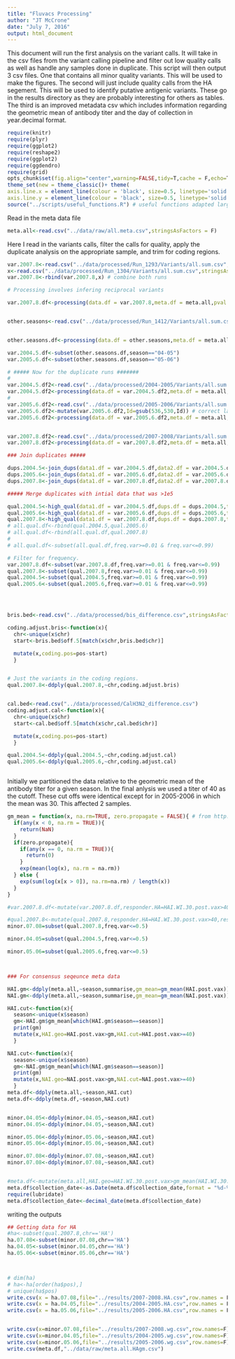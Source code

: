 ```yaml
---
title: "Fluvacs Processing"
author: "JT McCrone"
date: "July 7, 2016"
output: html_document
---
```


This document will run the first analysis on the variant calls. It will take in the csv files from the variant calling pipeline and filter out low quality calls as well as handle any samples done in duplicate. This script will then output 3 csv files. One that contains all minor quality variants. This will be used to make the figures. The second will just include quality calls from the HA segement. This will be used to identify putative antigenic variants. These go in the results directory as they are probably interesting for others as tables. The third is an improved metadata csv which includes information regarding the geometric mean of antibody titer and the day of collection in year.decimal format.
```r
require(knitr)
require(plyr)
require(ggplot2)
require(reshape2)
require(ggplot2)
require(ggdendro)
require(grid)
opts_chunk$set(fig.align="center",warning=FALSE,tidy=T,cache = F,echo=T)
theme_set(new = theme_classic()+ theme(
axis.line.x = element_line(colour = 'black', size=0.5, linetype='solid'),
axis.line.y = element_line(colour = 'black', size=0.5, linetype='solid'))) # to make nice plots
source("../scripts/useful_functions.R") # useful functions adapted largley from HIVE work
```

Read in the meta data file
```r
meta.all<-read.csv("../data/raw/all.meta.csv",stringsAsFactors = F)
```

Here I read in the variants calls, filter the calls for quality, apply the duplicate analysis on the appropriate sample, and trim for coding regions.

```r

var.2007.8<-read.csv("../data/processed/Run_1293/Variants/all.sum.csv",stringsAsFactors = F)
x<-read.csv("../data/processed/Run_1304/Variants/all.sum.csv",stringsAsFactors = F) # the rest of these samples
var.2007.8<-rbind(var.2007.8,x) # combine both runs

# Processing involves infering reciprocal variants

var.2007.8.df<-processing(data.df = var.2007.8,meta.df = meta.all,pval = 0.01,phred = 35,mapq = 30,read_cut = c(32,94))


other.seasons<-read.csv("../data/processed/Run_1412/Variants/all.sum.csv",stringsAsFactors = F)


other.seasons.df<-processing(data.df = other.seasons,meta.df = meta.all,pval = 0.01,phred = 35,mapq = 30,read_cut = c(32,94))

var.2004.5.df<-subset(other.seasons.df,season=="04-05")
var.2005.6.df<-subset(other.seasons.df,season=="05-06")

# ##### Now for the duplicate runs #######
# 
var.2004.5.df2<-read.csv("../data/processed/2004-2005/Variants/all.sum.csv",stringsAsFactors = F)
var.2004.5.df2<-processing(data.df = var.2004.5.df2,meta.df = meta.all,pval = 0.01,phred = 35,mapq = 30,read_cut = c(32,94))
# 
var.2005.6.df2<-read.csv("../data/processed/2005-2006/Variants/all.sum.csv",stringsAsFactors = F)
var.2005.6.df2<-mutate(var.2005.6.df2,Id=gsub(536,530,Id)) # correct labling error in this run. There is no sample 536
var.2005.6.df2<-processing(data.df = var.2005.6.df2,meta.df = meta.all,pval = 0.01,phred = 35,mapq = 30,read_cut = c(32,94))


var.2007.8.df2<-read.csv("../data/processed/2007-2008/Variants/all.sum.csv",stringsAsFactors = F)
var.2007.8.df2<-processing(data.df = var.2007.8.df2,meta.df = meta.all,pval = 0.01,phred = 35,mapq = 30,read_cut = c(32,94))

### Join duplicates #####

dups.2004.5<-join_dups(data1.df = var.2004.5.df,data2.df = var.2004.5.df2)
dups.2005.6<-join_dups(data1.df = var.2005.6.df,data2.df = var.2005.6.df2)
dups.2007.8<-join_dups(data1.df = var.2007.8.df,data2.df = var.2007.8.df2)

##### Merge duplicates with intial data that was >1e5

qual.2004.5<-high_qual(data1.df = var.2004.5.df,dups.df = dups.2004.5,titer = 1e3) # only duplicates above 1e3 kept
qual.2005.6<-high_qual(data1.df = var.2005.6.df,dups.df = dups.2005.6,titer = 1e3)
qual.2007.8<-high_qual(data1.df = var.2007.8.df,dups.df = dups.2007.8,titer = 1e3)
# all.qual.df<-rbind(qual.2004.5,qual.2005.6)
# all.qual.df<-rbind(all.qual.df,qual.2007.8)
# 
# all.qual.df<-subset(all.qual.df,freq.var>=0.01 & freq.var<=0.99)

# Filter for frequency.
var.2007.8.df<-subset(var.2007.8.df,freq.var>=0.01 & freq.var<=0.99)
qual.2007.8<-subset(qual.2007.8,freq.var>=0.01 & freq.var<=0.99)
qual.2004.5<-subset(qual.2004.5,freq.var>=0.01 & freq.var<=0.99)
qual.2005.6<-subset(qual.2005.6,freq.var>=0.01 & freq.var<=0.99)




bris.bed<-read.csv("../data/processed/bis_difference.csv",stringsAsFactors = F,comment.char = "#") 

coding.adjust.bris<-function(x){
  chr<-unique(x$chr)
  start<-bris.bed$off.5[match(x$chr,bris.bed$chr)]

  mutate(x,coding.pos=pos-start)
  }


# Just the variants in the coding regions.
qual.2007.8<-ddply(qual.2007.8,~chr,coding.adjust.bris)


cal.bed<-read.csv("../data/processed/CalH3N2_difference.csv")
coding.adjust.cal<-function(x){
  chr<-unique(x$chr)
  start<-cal.bed$off.5[match(x$chr,cal.bed$chr)]

  mutate(x,coding.pos=pos-start)
  }

qual.2004.5<-ddply(qual.2004.5,~chr,coding.adjust.cal)
qual.2005.6<-ddply(qual.2005.6,~chr,coding.adjust.cal)



```

Initially we partitioned the data relative to the geometric mean of the antibody titer for a given season. In the final anlysis we used a titer of 40 as the cutoff. These cut offs were identical except for in 2005-2006 in which the mean was 30. This affected 2 samples.
```r
gm_mean = function(x, na.rm=TRUE, zero.propagate = FALSE){ # from http://stackoverflow.com/questions/2602583/geometric-mean-is-there-a-built-in
  if(any(x < 0, na.rm = TRUE)){
    return(NaN)
  }
  if(zero.propagate){
    if(any(x == 0, na.rm = TRUE)){
      return(0)
    }
    exp(mean(log(x), na.rm = na.rm))
  } else {
    exp(sum(log(x[x > 0]), na.rm=na.rm) / length(x))
  }
}

#var.2007.8.df<-mutate(var.2007.8.df,responder.HA=HAI.WI.30.post.vax>40,responder.NA=NAI.WI.30.post.vax>40,HAI.geo=HAI.WI.30.post.vax>gm_mean(HAI.WI.30.post.vax),NAI.geo=NAI.WI.30.post.vax>gm_mean(NAI.WI.30.post.vax),responder.both=(responder.NA&responder.HA==T), geom.both=(HAI.geo&NAI.geo==T))

#qual.2007.8<-mutate(qual.2007.8,responder.HA=HAI.WI.30.post.vax>40,responder.NA=NAI.WI.30.post.vax>40,HAI.geo=HAI.WI.30.post.vax>gm_mean(HAI.WI.30.post.vax),NAI.geo=NAI.WI.30.post.vax>gm_mean(NAI.WI.30.post.vax),responder.both=(responder.NA&responder.HA==T), geom.both=(HAI.geo&NAI.geo==T))
minor.07.08=subset(qual.2007.8,freq.var<=0.5)

minor.04.05=subset(qual.2004.5,freq.var<=0.5)

minor.05.06=subset(qual.2005.6,freq.var<=0.5)



### For consensus seqeunce meta data

HAI.gm<-ddply(meta.all,~season,summarise,gm_mean=gm_mean(HAI.post.vax))
NAI.gm<-ddply(meta.all,~season,summarise,gm_mean=gm_mean(NAI.post.vax))

HAI.cut<-function(x){
  season<-unique(x$season)
  gm<-HAI.gm$gm_mean[which(HAI.gm$season==season)]
  print(gm)
  mutate(x,HAI.geo=HAI.post.vax>gm,HAI.cut=HAI.post.vax>=40)
  }

NAI.cut<-function(x){
  season<-unique(x$season)
  gm<-NAI.gm$gm_mean[which(NAI.gm$season==season)]
  print(gm)
  mutate(x,NAI.geo=NAI.post.vax>gm,NAI.cut=NAI.post.vax>=40)
  }
meta.df<-ddply(meta.all,~season,HAI.cut)
meta.df<-ddply(meta.df,~season,NAI.cut)


minor.04.05<-ddply(minor.04.05,~season,HAI.cut)
minor.04.05<-ddply(minor.04.05,~season,NAI.cut)

minor.05.06<-ddply(minor.05.06,~season,HAI.cut)
minor.05.06<-ddply(minor.05.06,~season,NAI.cut)

minor.07.08<-ddply(minor.07.08,~season,HAI.cut)
minor.07.08<-ddply(minor.07.08,~season,NAI.cut)


#meta.df<-mutate(meta.all,HAI.geo=HAI.WI.30.post.vax>gm_mean(HAI.WI.30.post.vax),NAI.geo=NAI.WI.30.post.vax>gm_mean(NAI.WI.30.post.vax))
meta.df$collection_date<-as.Date(meta.df$collection_date,format = "%d-%b-%y")
require(lubridate)
meta.df$collection_date<-decimal_date(meta.df$collection_date)


```

writing the outputs

```r
## Getting data for HA
#ha<-subset(qual.2007.8,chr=='HA')
ha.07.08<-subset(minor.07.08,chr=='HA')
ha.04.05<-subset(minor.04.05,chr=='HA')
ha.05.06<-subset(minor.05.06,chr=='HA')



# dim(ha)
# ha<-ha[order(ha$pos),]
# unique(ha$pos)
write.csv(x = ha.07.08,file="../results/2007-2008.HA.csv",row.names = F)
write.csv(x = ha.04.05,file="../results/2004-2005.HA.csv",row.names = F)
write.csv(x = ha.05.06,file="../results/2005-2006.HA.csv",row.names = F)


write.csv(x=minor.07.08,file="../results/2007-2008.wg.csv",row.names=F)
write.csv(x=minor.04.05,file="../results/2004-2005.wg.csv",row.names=F)
write.csv(x=minor.05.06,file="../results/2005-2006.wg.csv",row.names=F)
write.csv(meta.df,"../data/raw/meta.all.HAgm.csv") 
```


